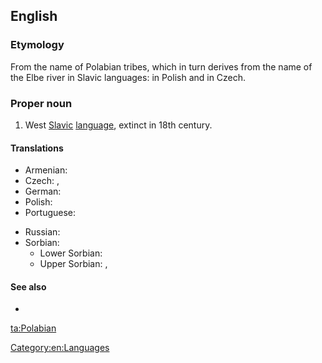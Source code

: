 ==English==
{{wikipedia|Polabian language}}

===Etymology===
From the name of Polabian tribes, which in turn derives from the name of the Elbe river in Slavic languages: {{term|Łaba|lang=pl}} in Polish and {{term|Labe|lang=cs}} in Czech.

===Proper noun===
{{en-proper noun}}

# West [[Slavic]] [[language]], extinct in 18th century.

====Translations====
{{trans-top|West Slavic language}}
* Armenian: {{t-|hy|պոլաբերեն|tr=polaberen}}
* Czech: {{t-|cs|polabština|f}}, {{t-|cs|drevjanština|f}}
* German: {{t+|de|Polabisch|n}}
* Polish: {{qualifier|język}} {{t-|pl|połabski|m}}
* Portuguese: {{t-|pt|polábio|m}}
{{trans-mid}}
* Russian: {{t+|ru|полабский|m|tr=polábskij|sc=Cyrl}} {{qualifier|язы́к}}
* Sorbian:
** Lower Sorbian: {{tø|dsb|połobšćina|f}}
** Upper Sorbian: {{t-|hsb|połobšćina|f}}, {{t-|hsb|połobska rěč|f}}
{{trans-bottom}}

====See also====
* {{langcat}}

[[Category:en:Languages]]

[[ta:Polabian]]